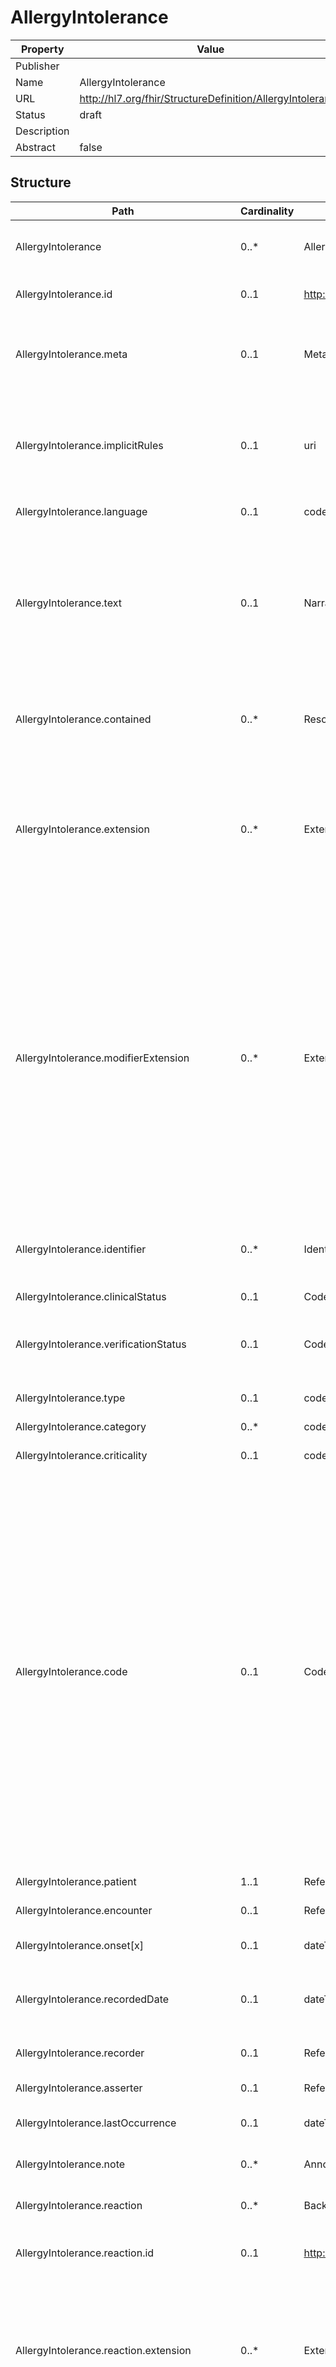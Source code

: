 
  # AllergyIntolerance

  
|Property|Value|
|---|---|
|Publisher||
|Name|AllergyIntolerance|
|URL|http://hl7.org/fhir/StructureDefinition/AllergyIntolerance|
|Status|draft|
|Description||
|Abstract|false|

   ## Structure

   | Path | Cardinality | Type | Description
  | ---- | ----------- | ---- | -------  
 | AllergyIntolerance | 0..* | AllergyIntolerance | Risk of harmful or undesirable, physiological response which is unique to an individual and associated with exposure to a substance. 
 | AllergyIntolerance.id | 0..1 | http://hl7.org/fhirpath/System.String | The logical id of the resource, as used in the URL for the resource. Once assigned, this value never changes. 
 | AllergyIntolerance.meta | 0..1 | Meta | The metadata about the resource. This is content that is maintained by the infrastructure. Changes to the content might not always be associated with version changes to the resource. 
 | AllergyIntolerance.implicitRules | 0..1 | uri | A reference to a set of rules that were followed when the resource was constructed, and which must be understood when processing the content. Often, this is a reference to an implementation guide that defines the special rules along with other profiles etc. 
 | AllergyIntolerance.language | 0..1 | code | The base language in which the resource is written. 
 | AllergyIntolerance.text | 0..1 | Narrative | A human-readable narrative that contains a summary of the resource and can be used to represent the content of the resource to a human. The narrative need not encode all the structured data, but is required to contain sufficient detail to make it "clinically safe" for a human to just read the narrative. Resource definitions may define what content should be represented in the narrative to ensure clinical safety. 
 | AllergyIntolerance.contained | 0..* | Resource | These resources do not have an independent existence apart from the resource that contains them - they cannot be identified independently, and nor can they have their own independent transaction scope. 
 | AllergyIntolerance.extension | 0..* | Extension | May be used to represent additional information that is not part of the basic definition of the resource. To make the use of extensions safe and manageable, there is a strict set of governance  applied to the definition and use of extensions. Though any implementer can define an extension, there is a set of requirements that SHALL be met as part of the definition of the extension. 
 | AllergyIntolerance.modifierExtension | 0..* | Extension | May be used to represent additional information that is not part of the basic definition of the resource and that modifies the understanding of the element that contains it and/or the understanding of the containing element's descendants. Usually modifier elements provide negation or qualification. To make the use of extensions safe and manageable, there is a strict set of governance applied to the definition and use of extensions. Though any implementer is allowed to define an extension, there is a set of requirements that SHALL be met as part of the definition of the extension. Applications processing a resource are required to check for modifier extensions.Modifier extensions SHALL NOT change the meaning of any elements on Resource or DomainResource (including cannot change the meaning of modifierExtension itself). 
 | AllergyIntolerance.identifier | 0..* | Identifier | Business identifiers assigned to this AllergyIntolerance by the performer or other systems which remain constant as the resource is updated and propagates from server to server. 
 | AllergyIntolerance.clinicalStatus | 0..1 | CodeableConcept | The clinical status of the allergy or intolerance. 
 | AllergyIntolerance.verificationStatus | 0..1 | CodeableConcept | Assertion about certainty associated with the propensity, or potential risk, of a reaction to the identified substance (including pharmaceutical product). 
 | AllergyIntolerance.type | 0..1 | code | Identification of the underlying physiological mechanism for the reaction risk. 
 | AllergyIntolerance.category | 0..* | code | Category of the identified substance. 
 | AllergyIntolerance.criticality | 0..1 | code | Estimate of the potential clinical harm, or seriousness, of the reaction to the identified substance. 
 | AllergyIntolerance.code | 0..1 | CodeableConcept | Code for an allergy or intolerance statement (either a positive or a negated/excluded statement).  This may be a code for a substance or pharmaceutical product that is considered to be responsible for the adverse reaction risk (e.g., "Latex"), an allergy or intolerance condition (e.g., "Latex allergy"), or a negated/excluded code for a specific substance or class (e.g., "No latex allergy") or a general or categorical negated statement (e.g.,  "No known allergy", "No known drug allergies").  Note: the substance for a specific reaction may be different from the substance identified as the cause of the risk, but it must be consistent with it. For instance, it may be a more specific substance (e.g. a brand medication) or a composite product that includes the identified substance. It must be clinically safe to only process the 'code' and ignore the 'reaction.substance'.  If a receiving system is unable to confirm that AllergyIntolerance.reaction.substance falls within the semantic scope of AllergyIntolerance.code, then the receiving system should ignore AllergyIntolerance.reaction.substance. 
 | AllergyIntolerance.patient | 1..1 | Reference | The patient who has the allergy or intolerance. 
 | AllergyIntolerance.encounter | 0..1 | Reference | The encounter when the allergy or intolerance was asserted. 
 | AllergyIntolerance.onset[x] | 0..1 | dateTime | Estimated or actual date,  date-time, or age when allergy or intolerance was identified. 
 | AllergyIntolerance.recordedDate | 0..1 | dateTime | The recordedDate represents when this particular AllergyIntolerance record was created in the system, which is often a system-generated date. 
 | AllergyIntolerance.recorder | 0..1 | Reference | Individual who recorded the record and takes responsibility for its content. 
 | AllergyIntolerance.asserter | 0..1 | Reference | The source of the information about the allergy that is recorded. 
 | AllergyIntolerance.lastOccurrence | 0..1 | dateTime | Represents the date and/or time of the last known occurrence of a reaction event. 
 | AllergyIntolerance.note | 0..* | Annotation | Additional narrative about the propensity for the Adverse Reaction, not captured in other fields. 
 | AllergyIntolerance.reaction | 0..* | BackboneElement | Details about each adverse reaction event linked to exposure to the identified substance. 
 | AllergyIntolerance.reaction.id | 0..1 | http://hl7.org/fhirpath/System.String | Unique id for the element within a resource (for internal references). This may be any string value that does not contain spaces. 
 | AllergyIntolerance.reaction.extension | 0..* | Extension | May be used to represent additional information that is not part of the basic definition of the element. To make the use of extensions safe and manageable, there is a strict set of governance  applied to the definition and use of extensions. Though any implementer can define an extension, there is a set of requirements that SHALL be met as part of the definition of the extension. 
 | AllergyIntolerance.reaction.modifierExtension | 0..* | Extension | May be used to represent additional information that is not part of the basic definition of the element and that modifies the understanding of the element in which it is contained and/or the understanding of the containing element's descendants. Usually modifier elements provide negation or qualification. To make the use of extensions safe and manageable, there is a strict set of governance applied to the definition and use of extensions. Though any implementer can define an extension, there is a set of requirements that SHALL be met as part of the definition of the extension. Applications processing a resource are required to check for modifier extensions.Modifier extensions SHALL NOT change the meaning of any elements on Resource or DomainResource (including cannot change the meaning of modifierExtension itself). 
 | AllergyIntolerance.reaction.substance | 0..1 | CodeableConcept | Identification of the specific substance (or pharmaceutical product) considered to be responsible for the Adverse Reaction event. Note: the substance for a specific reaction may be different from the substance identified as the cause of the risk, but it must be consistent with it. For instance, it may be a more specific substance (e.g. a brand medication) or a composite product that includes the identified substance. It must be clinically safe to only process the 'code' and ignore the 'reaction.substance'.  If a receiving system is unable to confirm that AllergyIntolerance.reaction.substance falls within the semantic scope of AllergyIntolerance.code, then the receiving system should ignore AllergyIntolerance.reaction.substance. 
 | AllergyIntolerance.reaction.manifestation | 1..* | CodeableConcept | Clinical symptoms and/or signs that are observed or associated with the adverse reaction event. 
 | AllergyIntolerance.reaction.description | 0..1 | string | Text description about the reaction as a whole, including details of the manifestation if required. 
 | AllergyIntolerance.reaction.onset | 0..1 | dateTime | Record of the date and/or time of the onset of the Reaction. 
 | AllergyIntolerance.reaction.severity | 0..1 | code | Clinical assessment of the severity of the reaction event as a whole, potentially considering multiple different manifestations. 
 | AllergyIntolerance.reaction.exposureRoute | 0..1 | CodeableConcept | Identification of the route by which the subject was exposed to the substance. 
 | AllergyIntolerance.reaction.note | 0..* | Annotation | Additional text about the adverse reaction event not captured in other fields. 

 ## Search Parameters

   | Name | Type | Description  | Expression 
    | ---- | ---- | ------- | ------  
 | _text | string | Search on the narrative of the resource |   
 | _content | string | Search on the entire content of the resource |   
 | _filter | token | Filter search parameter which supports a more sophisticated grammar for searching. See [documentation](search_filter.html) for further details |   
 | _has | string | Provides limited support for reverse chaining - that is, selecting resources based on the properties of resources that refer to them (instead of chaining where resources can be selected based on the properties of resources that they refer to). See the FHIR search page for further documentation |   
 | _id | token | Logical id of this artifact | Resource.id  
 | _lastUpdated | date | When the resource version last changed | Resource.meta.lastUpdated  
 | _list | string | All resources in nominated list (by id, Type/id, url or one of the magic List types) |   
 | _profile | uri | Profiles this resource claims to conform to | Resource.meta.profile  
 | _query | token | A custom search profile that describes a specific defined query operation |   
 | _security | token | Security Labels applied to this resource | Resource.meta.security  
 | _source | uri | Identifies where the resource comes from | Resource.meta.source  
 | _tag | token | Tags applied to this resource | Resource.meta.tag  
 | _text | string | Search on the narrative text (html) of the resource |   
 | _type | token | Used when a search is performed in a context which doesn't limit the search to indicate which types are being searched. See the FHIR search page for further discussion |   
 | asserter | reference | Source of the information about the allergy | AllergyIntolerance.asserter  
 | category | token | food / medication / environment / biologic | AllergyIntolerance.category  
 | clinical-status | token | active / inactive / resolved | AllergyIntolerance.clinicalStatus  
 | code | token | Multiple Resources: * [AllergyIntolerance](allergyintolerance.html): Code that identifies the allergy or intolerance* [Condition](condition.html): Code for the condition* [DeviceRequest](devicerequest.html): Code for what is being requested/ordered* [DiagnosticReport](diagnosticreport.html): The code for the report, as opposed to codes for the atomic results, which are the names on the observation resource referred to from the result* [FamilyMemberHistory](familymemberhistory.html): A search by a condition code* [List](list.html): What the purpose of this list is* [Medication](medication.html): Returns medications for a specific code* [MedicationAdministration](medicationadministration.html): Return administrations of this medication code* [MedicationDispense](medicationdispense.html): Returns dispenses of this medicine code* [MedicationRequest](medicationrequest.html): Return prescriptions of this medication code* [MedicationStatement](medicationstatement.html): Return statements of this medication code* [Observation](observation.html): The code of the observation type* [Procedure](procedure.html): A code to identify a  procedure* [ServiceRequest](servicerequest.html): What is being requested/ordered | AllergyIntolerance.code / AllergyIntolerance.reaction.substance / Condition.code / (DeviceRequest.code.ofType(CodeableConcept)) / DiagnosticReport.code / FamilyMemberHistory.condition.code / List.code / Medication.code / (MedicationAdministration.medication.ofType(CodeableConcept)) / (MedicationDispense.medication.ofType(CodeableConcept)) / (MedicationRequest.medication.ofType(CodeableConcept)) / (MedicationStatement.medication.ofType(CodeableConcept)) / Observation.code / Procedure.code / ServiceRequest.code  
 | criticality | token | low / high / unable-to-assess | AllergyIntolerance.criticality  
 | date | date | Multiple Resources: * [AllergyIntolerance](allergyintolerance.html): Date first version of the resource instance was recorded* [CarePlan](careplan.html): Time period plan covers* [CareTeam](careteam.html): Time period team covers* [ClinicalImpression](clinicalimpression.html): When the assessment was documented* [Composition](composition.html): Composition editing time* [Consent](consent.html): When this Consent was created or indexed* [DiagnosticReport](diagnosticreport.html): The clinically relevant time of the report* [Encounter](encounter.html): A date within the period the Encounter lasted* [EpisodeOfCare](episodeofcare.html): The provided date search value falls within the episode of care's period* [FamilyMemberHistory](familymemberhistory.html): When history was recorded or last updated* [Flag](flag.html): Time period when flag is active* [Immunization](immunization.html): Vaccination  (non)-Administration Date* [List](list.html): When the list was prepared* [Observation](observation.html): Obtained date/time. If the obtained element is a period, a date that falls in the period* [Procedure](procedure.html): When the procedure was performed* [RiskAssessment](riskassessment.html): When was assessment made?* [SupplyRequest](supplyrequest.html): When the request was made | AllergyIntolerance.recordedDate / CarePlan.period / CareTeam.period / ClinicalImpression.date / Composition.date / Consent.dateTime / DiagnosticReport.effective / Encounter.period / EpisodeOfCare.period / FamilyMemberHistory.date / Flag.period / (Immunization.occurrence.ofType(dateTime)) / List.date / Observation.effective / Procedure.performed / (RiskAssessment.occurrence.ofType(dateTime)) / SupplyRequest.authoredOn  
 | identifier | token | Multiple Resources: * [AllergyIntolerance](allergyintolerance.html): External ids for this item* [CarePlan](careplan.html): External Ids for this plan* [CareTeam](careteam.html): External Ids for this team* [Composition](composition.html): Version-independent identifier for the Composition* [Condition](condition.html): A unique identifier of the condition record* [Consent](consent.html): Identifier for this record (external references)* [DetectedIssue](detectedissue.html): Unique id for the detected issue* [DeviceRequest](devicerequest.html): Business identifier for request/order* [DiagnosticReport](diagnosticreport.html): An identifier for the report* [DocumentManifest](documentmanifest.html): Unique Identifier for the set of documents* [DocumentReference](documentreference.html): Master Version Specific Identifier* [Encounter](encounter.html): Identifier(s) by which this encounter is known* [EpisodeOfCare](episodeofcare.html): Business Identifier(s) relevant for this EpisodeOfCare* [FamilyMemberHistory](familymemberhistory.html): A search by a record identifier* [Goal](goal.html): External Ids for this goal* [ImagingStudy](imagingstudy.html): Identifiers for the Study, such as DICOM Study Instance UID and Accession number* [Immunization](immunization.html): Business identifier* [List](list.html): Business identifier* [MedicationAdministration](medicationadministration.html): Return administrations with this external identifier* [MedicationDispense](medicationdispense.html): Returns dispenses with this external identifier* [MedicationRequest](medicationrequest.html): Return prescriptions with this external identifier* [MedicationStatement](medicationstatement.html): Return statements with this external identifier* [NutritionOrder](nutritionorder.html): Return nutrition orders with this external identifier* [Observation](observation.html): The unique id for a particular observation* [Procedure](procedure.html): A unique identifier for a procedure* [RiskAssessment](riskassessment.html): Unique identifier for the assessment* [ServiceRequest](servicerequest.html): Identifiers assigned to this order* [SupplyDelivery](supplydelivery.html): External identifier* [SupplyRequest](supplyrequest.html): Business Identifier for SupplyRequest* [VisionPrescription](visionprescription.html): Return prescriptions with this external identifier | AllergyIntolerance.identifier / CarePlan.identifier / CareTeam.identifier / Composition.identifier / Condition.identifier / Consent.identifier / DetectedIssue.identifier / DeviceRequest.identifier / DiagnosticReport.identifier / DocumentManifest.masterIdentifier / DocumentManifest.identifier / DocumentReference.masterIdentifier / DocumentReference.identifier / Encounter.identifier / EpisodeOfCare.identifier / FamilyMemberHistory.identifier / Goal.identifier / ImagingStudy.identifier / Immunization.identifier / List.identifier / MedicationAdministration.identifier / MedicationDispense.identifier / MedicationRequest.identifier / MedicationStatement.identifier / NutritionOrder.identifier / Observation.identifier / Procedure.identifier / RiskAssessment.identifier / ServiceRequest.identifier / SupplyDelivery.identifier / SupplyRequest.identifier / VisionPrescription.identifier  
 | last-date | date | Date(/time) of last known occurrence of a reaction | AllergyIntolerance.lastOccurrence  
 | manifestation | token | Clinical symptoms/signs associated with the Event | AllergyIntolerance.reaction.manifestation  
 | onset | date | Date(/time) when manifestations showed | AllergyIntolerance.reaction.onset  
 | patient | reference | Multiple Resources: * [AllergyIntolerance](allergyintolerance.html): Who the sensitivity is for* [CarePlan](careplan.html): Who the care plan is for* [CareTeam](careteam.html): Who care team is for* [ClinicalImpression](clinicalimpression.html): Patient or group assessed* [Composition](composition.html): Who and/or what the composition is about* [Condition](condition.html): Who has the condition?* [Consent](consent.html): Who the consent applies to* [DetectedIssue](detectedissue.html): Associated patient* [DeviceRequest](devicerequest.html): Individual the service is ordered for* [DeviceUseStatement](deviceusestatement.html): Search by subject - a patient* [DiagnosticReport](diagnosticreport.html): The subject of the report if a patient* [DocumentManifest](documentmanifest.html): The subject of the set of documents* [DocumentReference](documentreference.html): Who/what is the subject of the document* [Encounter](encounter.html): The patient or group present at the encounter* [EpisodeOfCare](episodeofcare.html): The patient who is the focus of this episode of care* [FamilyMemberHistory](familymemberhistory.html): The identity of a subject to list family member history items for* [Flag](flag.html): The identity of a subject to list flags for* [Goal](goal.html): Who this goal is intended for* [ImagingStudy](imagingstudy.html): Who the study is about* [Immunization](immunization.html): The patient for the vaccination record* [List](list.html): If all resources have the same subject* [MedicationAdministration](medicationadministration.html): The identity of a patient to list administrations  for* [MedicationDispense](medicationdispense.html): The identity of a patient to list dispenses  for* [MedicationRequest](medicationrequest.html): Returns prescriptions for a specific patient* [MedicationStatement](medicationstatement.html): Returns statements for a specific patient.* [NutritionOrder](nutritionorder.html): The identity of the person who requires the diet, formula or nutritional supplement* [Observation](observation.html): The subject that the observation is about (if patient)* [Procedure](procedure.html): Search by subject - a patient* [RiskAssessment](riskassessment.html): Who/what does assessment apply to?* [ServiceRequest](servicerequest.html): Search by subject - a patient* [SupplyDelivery](supplydelivery.html): Patient for whom the item is supplied* [VisionPrescription](visionprescription.html): The identity of a patient to list dispenses for | AllergyIntolerance.patient / CarePlan.subject.where(resolve() is Patient) / CareTeam.subject.where(resolve() is Patient) / ClinicalImpression.subject.where(resolve() is Patient) / Composition.subject.where(resolve() is Patient) / Condition.subject.where(resolve() is Patient) / Consent.patient / DetectedIssue.patient / DeviceRequest.subject.where(resolve() is Patient) / DeviceUseStatement.subject.where(resolve() is Patient) / DiagnosticReport.subject.where(resolve() is Patient) / DocumentManifest.subject.where(resolve() is Patient) / DocumentReference.subject.where(resolve() is Patient) / Encounter.subject.where(resolve() is Patient) / EpisodeOfCare.patient / FamilyMemberHistory.patient / Flag.subject.where(resolve() is Patient) / Goal.subject.where(resolve() is Patient) / ImagingStudy.subject.where(resolve() is Patient) / Immunization.patient / List.subject.where(resolve() is Patient) / MedicationAdministration.subject.where(resolve() is Patient) / MedicationDispense.subject.where(resolve() is Patient) / MedicationRequest.subject.where(resolve() is Patient) / MedicationStatement.subject.where(resolve() is Patient) / NutritionOrder.patient / Observation.subject.where(resolve() is Patient) / Procedure.subject.where(resolve() is Patient) / RiskAssessment.subject.where(resolve() is Patient) / ServiceRequest.subject.where(resolve() is Patient) / SupplyDelivery.patient / VisionPrescription.patient  
 | recorder | reference | Who recorded the sensitivity | AllergyIntolerance.recorder  
 | route | token | How the subject was exposed to the substance | AllergyIntolerance.reaction.exposureRoute  
 | severity | token | mild / moderate / severe (of event as a whole) | AllergyIntolerance.reaction.severity  
 | type | token | Multiple Resources: * [AllergyIntolerance](allergyintolerance.html): allergy / intolerance - Underlying mechanism (if known)* [Composition](composition.html): Kind of composition (LOINC if possible)* [DocumentManifest](documentmanifest.html): Kind of document set* [DocumentReference](documentreference.html): Kind of document (LOINC if possible)* [Encounter](encounter.html): Specific type of encounter* [EpisodeOfCare](episodeofcare.html): Type/class  - e.g. specialist referral, disease management | AllergyIntolerance.type / Composition.type / DocumentManifest.type / DocumentReference.type / Encounter.type / EpisodeOfCare.type  
 | verification-status | token | unconfirmed / confirmed / refuted / entered-in-error | AllergyIntolerance.verificationStatus  


